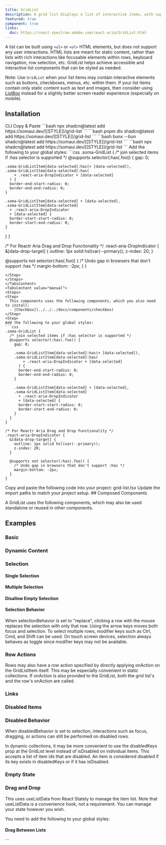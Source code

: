 ```yaml
---
title: GridList
description: A grid list displays a list of interactive items, with support for keyboard navigation, single or multiple selection, and row actions.
featured: true
component: true
links:
  doc: https://react-spectrum.adobe.com/react-aria/GridList.html
---
```


A list can be built using `<ul>` or `<ol>` HTML elements, but does not support any user interactions. HTML lists are meant for static content, rather than lists with rich interactions like focusable elements within rows, keyboard navigation, row selection, etc. GridList helps achieve accessible and interactive list components that can be styled as needed.

<ComponentPreview name="grid-list-demo" />

Note: Use `GridList` when your list items may contain interactive elements such as buttons, checkboxes, menus, etc. within them. If your list items contain only static content such as text and images, then consider using [ListBox](../../docs/components/list-box) instead for a slightly better screen reader experience (especially on mobile).

## Installation

<Tabs defaultValue="cli">

<TabsList>
  <TabsTrigger value="cli">CLI</TabsTrigger>
  <TabsTrigger value="manual">Copy & Paste</TabsTrigger>
</TabsList>

<TabsContent value="cli">
<Steps>
<Step>
<PackageManagerTabs>
  <PackageManagerContent value="npm">
    ```bash
    npx shadcn@latest add https://somaui.dev/[[STYLE]]/grid-list
    ```
  </PackageManagerContent>
  <PackageManagerContent value="pnpm">
    ```bash
    pnpm dlx shadcn@latest add https://somaui.dev/[[STYLE]]/grid-list
    ```

  </PackageManagerContent>
  <PackageManagerContent value="bun">
    ```bash
    bunx --bun shadcn@latest add https://somaui.dev/[[STYLE]]/grid-list
    ```
  </PackageManagerContent>
  <PackageManagerContent value="yarn">
    ```bash 
    npx shadcn@latest add https://somaui.dev/[[STYLE]]/grid-list
    ```
  </PackageManagerContent>
</PackageManagerTabs>
</Step>
<Step>
Add the following to your global styles:
```css 
.soma-GridList {
  /* join selected items if :has selector is supported */
  @supports selector(:has(.foo)) {
    gap: 0;

    .soma-GridListItem[data-selected]:has(+ [data-selected]),
    .soma-GridListItem[data-selected]:has(
        + .react-aria-DropIndicator + [data-selected]
      ) {
      border-end-start-radius: 0;
      border-end-end-radius: 0;
    }

    .soma-GridListItem[data-selected] + [data-selected],
    .soma-GridListItem[data-selected]
      + .react-aria-DropIndicator
      + [data-selected] {
      border-start-start-radius: 0;
      border-start-end-radius: 0;
    }
  }
}

/* For Reactr Aria Drag and Drop Functionality */
.react-aria-DropIndicator {
  &[data-drop-target] {
    outline: 1px solid hsl(var(--primary));
    z-index: 20;
  }

  @supports not selector(:has(.foo)) {
    /* Undo gap in browsers that don't support :has */
    margin-bottom: -2px;
  }
}

```
</Step>
</Steps>
</TabsContent>
<TabsContent value="manual">
<Steps>
<Step>
  This components uses the following components, which you also need to install:
  - [Checkbox](../../../docs/components/checkbox)
</Step>
<Step>
Add the following to your global styles:
```css
.soma-GridList {
  /* join selected items if :has selector is supported */
  @supports selector(:has(.foo)) {
    gap: 0;

    .soma-GridListItem[data-selected]:has(+ [data-selected]),
    .soma-GridListItem[data-selected]:has(
        + .react-aria-DropIndicator + [data-selected]
      ) {
      border-end-start-radius: 0;
      border-end-end-radius: 0;
    }

    .soma-GridListItem[data-selected] + [data-selected],
    .soma-GridListItem[data-selected]
      + .react-aria-DropIndicator
      + [data-selected] {
      border-start-start-radius: 0;
      border-start-end-radius: 0;
    }
  }
}

/* For Reactr Aria Drag and Drop Functionality */
.react-aria-DropIndicator {
  &[data-drop-target] {
    outline: 1px solid hsl(var(--primary));
    z-index: 20;
  }

  @supports not selector(:has(.foo)) {
    /* Undo gap in browsers that don't support :has */
    margin-bottom: -2px;
  }
}

```
</Step>
<Step>Copy and paste the following code into your project: grid-list.tsx</Step>
<ComponentSource name="grid-list" />
<Step>Update the import paths to match your project setup.</Step>
</Steps>
</TabsContent>
</Tabs>
## Composed Components

A GridList uses the following components, which may also be used standalone or reused in other components.

<ComponentCards>
  <ComponentCard component="button" />
  <ComponentCard component="checkbox" />
</ComponentCards>

## Examples

### Basic

<ComponentPreview name="grid-list-demo" />

### Dynamic Content

<ComponentPreview name="grid-list-content" />

### Selection

#### Single Selection

<ComponentPreview name="grid-list-single-select" />

#### Multiple Selection

<ComponentPreview name="grid-list-multi-select" />

#### Disallow Empty Selection

<ComponentPreview name="grid-list-disallow-empty" />

#### Selection Behavior

<ComponentPreview name="grid-list-replace" />

When selectionBehavior is set to "replace", clicking a row with the mouse replaces the selection with only that row. Using the arrow keys moves both focus and selection. To select multiple rows, modifier keys such as Ctrl, Cmd, and Shift can be used. On touch screen devices, selection always behaves as toggle since modifier keys may not be available.

### Row Actions

<ComponentPreview name="grid-list-row-actions" />

Rows may also have a row action specified by directly applying onAction on the GridListItem itself. This may be especially convenient in static collections. If onAction is also provided to the GridList, both the grid list's and the row's onAction are called.

<ComponentPreview name="grid-list-direct-row-actions" />

### Links

<ComponentPreview name="grid-list-links" />

### Disabled Items

<ComponentPreview name="grid-list-disabled-items" />

### Disabled Behavior

When disabledBehavior is set to selection, interactions such as focus, dragging, or actions can still be performed on disabled rows.

<ComponentPreview name="grid-list-disabled-behavior" />

In dynamic collections, it may be more convenient to use the disabledKeys prop at the GridList level instead of isDisabled on individual items. This accepts a list of item ids that are disabled. An item is considered disabled if its key exists in disabledKeys or if it has isDisabled.

<ComponentPreview name="grid-list-disabled-keys" />

### Empty State

<ComponentPreview name="grid-list-empty" />

### Drag and Drop

This uses useListData from React Stately to manage the item list. Note that useListData is a convenience hook, not a requirement. You can manage your state however you wish.

You need to add the following to your global styles:

<ComponentPreview name="grid-list-drag-drop" />

#### Drag Between Lists

<ComponentPreview name="grid-list-drag-between" />
```
